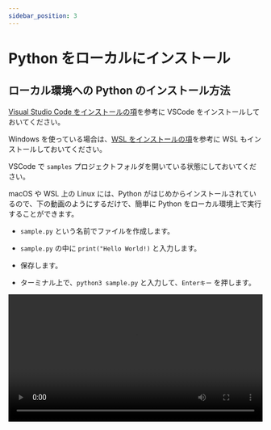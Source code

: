 ```yaml
---
sidebar_position: 3
---
```



# Python をローカルにインストール

## ローカル環境への Python のインストール方法

[Visual Studio Code をインストールの項](/docs/03extras/02vscode/)を参考に VSCode をインストールしておいてください。

Windows を使っている場合は、[WSL をインストールの項](/docs/03extras/01wsl/)を参考に WSL もインストールしておいてください。

VSCode で `samples` プロジェクトフォルダを開いている状態にしておいてください。

macOS や WSL 上の Linux には、Python がはじめからインストールされているので、下の動画のようにするだけで、簡単に Python をローカル環境上で実行することができます。

- `sample.py` という名前でファイルを作成します。

- `sample.py` の中に `print("Hello World!)` と入力します。

- 保存します。

- ターミナル上で、`python3 sample.py` と入力して、`Enterキー` を押します。

<video src={installPython} controls width="100%" />
